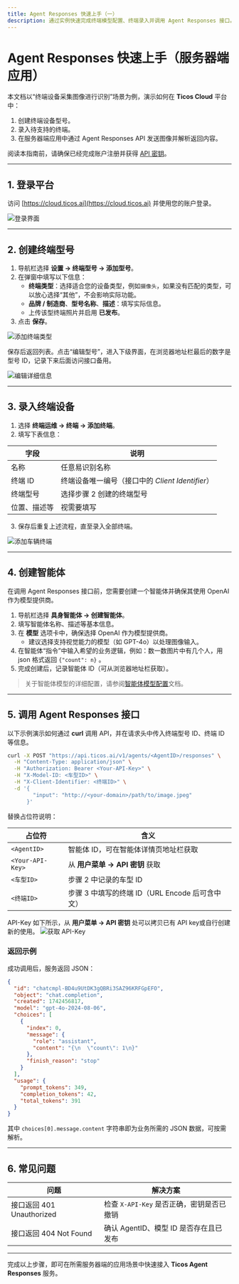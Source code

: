 ```yaml
---
title: Agent Responses 快速上手（一）
description: 通过实例快速完成终端模型配置、终端录入并调用 Agent Responses 接口。
---
```


# Agent Responses 快速上手（服务器端应用）

本文档以“终端设备采集图像进行识别”场景为例，演示如何在 **Ticos Cloud** 平台中：

1. 创建终端设备型号。
2. 录入待支持的终端。
3. 在服务器端应用中通过 Agent Responses API 发送图像并解析返回内容。

阅读本指南前，请确保已经完成账户注册并获得 [API 密钥](../platform/account/api-keys)。

---

## 1. 登录平台

访问 [https://cloud.ticos.ai](https://cloud.ticos.ai) 并使用您的账户登录。

![登录界面](/images/quickstart-agent-responses/image1.png)

---

## 2. 创建终端型号

1. 导航栏选择 **设置 → 终端型号 → 添加型号**。
2. 在弹窗中填写以下信息：
   - **终端类型**：选择适合您的设备类型，例如`摄像头`，如果没有匹配的类型，可以放心选择“其他”，不会影响实际功能。
   - **品牌 / 制造商**、**型号名称**、**描述**：填写实际信息。
   - 上传该型终端照片并启用 **已发布**。
3. 点击 **保存**。

![添加终端类型](/images/quickstart-agent-responses/image2.png)

保存后返回列表。点击“编辑型号”，进入下级界面，在浏览器地址栏最后的数字是型号 ID，记录下来后面访问接口备用。

![编辑详细信息](/images/quickstart-agent-responses/image3.png)

---

## 3. 录入终端设备

1. 选择 **终端运维 → 终端 → 添加终端**。
2. 填写下表信息：

| 字段          | 说明                                   |
| ------------- | -------------------------------------- |
| 名称          | 任意易识别名称       |
| 终端 ID       | 终端设备唯一编号（接口中的 *Client Identifier*） |
| 终端型号      | 选择步骤 2 创建的终端型号               |
| 位置、描述等  | 视需要填写                             |

3. 保存后重复上述流程，直至录入全部终端。

![添加车辆终端](/images/quickstart-agent-responses/image4.png)

---

## 4. 创建智能体

在调用 Agent Responses 接口前，您需要创建一个智能体并确保其使用 OpenAI 作为模型提供商。

1. 导航栏选择 **具身智能体 → 创建智能体**。
2. 填写智能体名称、描述等基本信息。
3. 在 **模型** 选项卡中，确保选择 OpenAI 作为模型提供商。
   - 建议选择支持视觉能力的模型（如 GPT-4o）以处理图像输入。
4. 在智能体“指令”中输入希望的业务逻辑，例如：数一数图片中有几个人，用 json 格式返回 ```{"count": n}``` 。
5. 完成创建后，记录智能体 ID（可从浏览器地址栏获取）。

> 关于智能体模型的详细配置，请参阅[智能体模型配置](../platform/agent-configuration/agent-models)文档。

---

## 5. 调用 Agent Responses 接口

以下示例演示如何通过 **curl** 调用 API，并在请求头中传入终端型号 ID、终端 ID 等信息。

```bash
curl -X POST "https://api.ticos.ai/v1/agents/<AgentID>/responses" \
  -H "Content-Type: application/json" \
  -H "Authorization: Bearer <Your-API-Key>" \
  -H "X-Model-ID: <车型ID>" \
  -H "X-Client-Identifier: <终端ID>" \
  -d '{
        "input": "http://<your-domain>/path/to/image.jpeg"
      }'
```

替换占位符说明：

| 占位符            | 含义                                     |
| ----------------- | ---------------------------------------- |
| `<AgentID>`       | 智能体 ID，可在智能体详情页地址栏获取     |
| `<Your-API-Key>`  | 从 **用户菜单 → API 密钥** 获取           |
| `<车型ID>`        | 步骤 2 中记录的车型 ID                    |
| `<终端ID>`        | 步骤 3 中填写的终端 ID（URL Encode 后可含中文） |

API-Key 如下所示，从 **用户菜单 -> API 密钥** 处可以拷贝已有 API key或自行创建新的使用。
![获取 API-Key](/images/quickstart-agent-responses/image8.png)

### 返回示例

成功调用后，服务返回 JSON：

```json
{
  "id": "chatcmpl-BD4u9UtDK3gQBRi3SAZ96KRFGpEFO",
  "object": "chat.completion",
  "created": 1742456817,
  "model": "gpt-4o-2024-08-06",
  "choices": [
    {
      "index": 0,
      "message": {
        "role": "assistant",
        "content": "{\n  \"count\": 1\n}"
      },
      "finish_reason": "stop"
    }
  ],
  "usage": {
    "prompt_tokens": 349,
    "completion_tokens": 42,
    "total_tokens": 391
  }
}
```

其中 `choices[0].message.content` 字符串即为业务所需的 JSON 数据，可按需解析。

---

## 6. 常见问题

| 问题                                   | 解决方案                                               |
| -------------------------------------- | ------------------------------------------------------ |
| 接口返回 401 Unauthorized              | 检查 `X-API-Key` 是否正确，密钥是否已撤销              |
| 接口返回 404 Not Found                 | 确认 AgentID、模型 ID 是否存在且已发布                 |

---

完成以上步骤，即可在所需服务器端的应用场景中快速接入 **Ticos Agent Responses** 服务。
